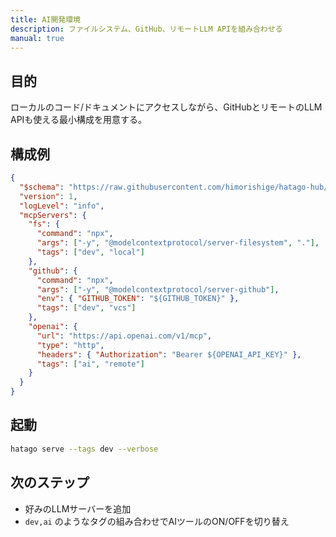 ```yaml
---
title: AI開発環境
description: ファイルシステム、GitHub、リモートLLM APIを組み合わせる
manual: true
---
```


## 目的

ローカルのコード/ドキュメントにアクセスしながら、GitHubとリモートのLLM APIも使える最小構成を用意する。

## 構成例

```json title="hatago-config.json"
{
  "$schema": "https://raw.githubusercontent.com/himorishige/hatago-hub/main/schemas/config.schema.json",
  "version": 1,
  "logLevel": "info",
  "mcpServers": {
    "fs": {
      "command": "npx",
      "args": ["-y", "@modelcontextprotocol/server-filesystem", "."],
      "tags": ["dev", "local"]
    },
    "github": {
      "command": "npx",
      "args": ["-y", "@modelcontextprotocol/server-github"],
      "env": { "GITHUB_TOKEN": "${GITHUB_TOKEN}" },
      "tags": ["dev", "vcs"]
    },
    "openai": {
      "url": "https://api.openai.com/v1/mcp",
      "type": "http",
      "headers": { "Authorization": "Bearer ${OPENAI_API_KEY}" },
      "tags": ["ai", "remote"]
    }
  }
}
```

## 起動

```bash
hatago serve --tags dev --verbose
```

## 次のステップ

- 好みのLLMサーバーを追加
- `dev,ai` のようなタグの組み合わせでAIツールのON/OFFを切り替え


